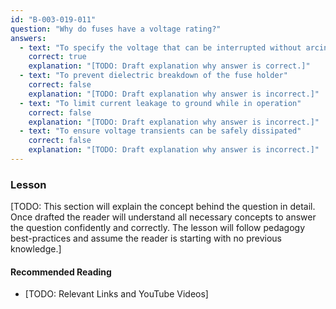 ```yaml
---
id: "B-003-019-011"
question: "Why do fuses have a voltage rating?"
answers:
  - text: "To specify the voltage that can be interrupted without arcing"
    correct: true
    explanation: "[TODO: Draft explanation why answer is correct.]"
  - text: "To prevent dielectric breakdown of the fuse holder"
    correct: false
    explanation: "[TODO: Draft explanation why answer is incorrect.]"
  - text: "To limit current leakage to ground while in operation"
    correct: false
    explanation: "[TODO: Draft explanation why answer is incorrect.]"
  - text: "To ensure voltage transients can be safely dissipated"
    correct: false
    explanation: "[TODO: Draft explanation why answer is incorrect.]"
---
```


### Lesson

[TODO: This section will explain the concept behind the question in detail. Once drafted the reader will understand all necessary concepts to answer the question confidently and correctly. The lesson will follow pedagogy best-practices and assume the reader is starting with no previous knowledge.]

#### Recommended Reading

- [TODO: Relevant Links and YouTube Videos]
